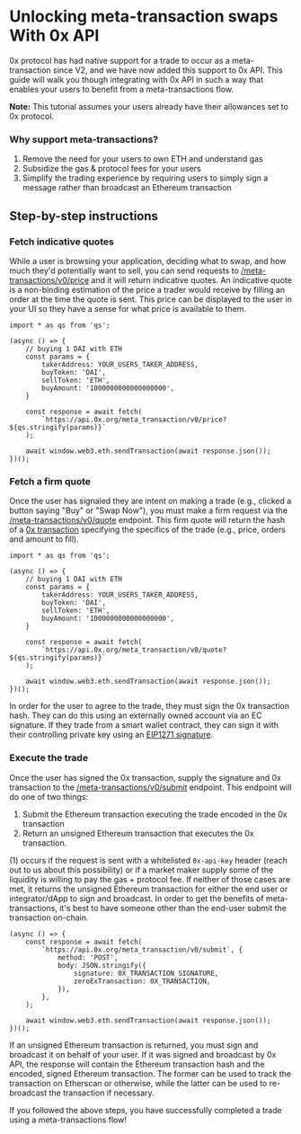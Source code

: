 # Unlocking meta-transaction swaps With 0x API

0x protocol has had native support for a trade to occur as a meta-transaction since V2, and we have now added this support to 0x API. This guide will walk you though integrating with 0x API in such a way that enables your users to benefit from a meta-transactions flow.

**Note:** This tutorial assumes your users already have their allowances set to 0x protocol.

### Why support meta-transactions?

1. Remove the need for your users to own ETH and understand gas
2. Subsidize the gas & protocol fees for your users
3. Simplify the trading experience by requiring users to simply sign a message rather than broadcast an Ethereum transaction

## Step-by-step instructions

### Fetch indicative quotes

While a user is browsing your application, deciding what to swap, and how much they'd potentially want to sell, you can send requests to [/meta-transactions/v0/price](/docs/api#get-metatxnv0price) and it will return indicative quotes. An indicative quote is a non-binding estimation of the price a trader would receive by filling an order at the time the quote is sent. This price can be displayed to the user in your UI so they have a sense for what price is available to them.

```
import * as qs from 'qs';

(async () => {
    // buying 1 DAI with ETH
    const params = {
        takerAddress: YOUR_USERS_TAKER_ADDRESS,
        buyToken: 'DAI',
        sellToken: 'ETH',
        buyAmount: '1000000000000000000',
    }
    
    const response = await fetch(
        `https://api.0x.org/meta_transaction/v0/price?${qs.stringify(params)}`
    );
 
    await window.web3.eth.sendTransaction(await response.json());
})();
```

### Fetch a firm quote

Once the user has signaled they are intent on making a trade (e.g., clicked a button saying "Buy" or "Swap Now"), you must make a firm request via the [/meta-transactions/v0/quote](/docs/api#get-metatxnv0quote) endpoint. This firm quote will return the hash of a [0x transaction](https://github.com/0xProject/0x-protocol-specification/blob/master/v3/v3-specification.md#transactions) specifying the specifics of the trade (e.g., price, orders and amount to fill). 

```
import * as qs from 'qs';

(async () => {
    // buying 1 DAI with ETH
    const params = {
        takerAddress: YOUR_USERS_TAKER_ADDRESS,
        buyToken: 'DAI',
        sellToken: 'ETH',
        buyAmount: '1000000000000000000',
    }
    
    const response = await fetch(
        `https://api.0x.org/meta_transaction/v0/quote?${qs.stringify(params)}`
    );
 
    await window.web3.eth.sendTransaction(await response.json());
})();
```

In order for the user to agree to the trade, they must sign the 0x transaction hash. They can do this using an externally owned account via an EC signature. If they trade from a smart wallet contract, they can sign it with their controlling private key using an [EIP1271 signature](https://github.com/0xProject/0x-protocol-specification/blob/master/v3/v3-specification.md#eip1271wallet).

### Execute the trade

Once the user has signed the 0x transaction, supply the signature and 0x transaction to the [/meta-transactions/v0/submit](/docs/api#get-metatxnv0submit) endpoint. This endpoint will do one of two things:

1. Submit the Ethereum transaction executing the trade encoded in the 0x transaction
2. Return an unsigned Ethereum transaction that executes the 0x transaction. 

(1) occurs if the request is sent with a whitelisted `0x-api-key` header (reach out to us about this possibility) or if a market maker supply some of the liquidity is willing to pay the gas + protocol fee. If neither of those cases are met, it returns the unsigned Ethereum transaction for either the end user or integrator/dApp to sign and broadcast. In order to get the benefits of meta-transactions, it's best to have someone other than the end-user submit the transaction on-chain.

```
(async () => {    
    const response = await fetch(
        `https://api.0x.org/meta_transaction/v0/submit`, {
            method: 'POST',
            body: JSON.stringify({
                signature: 0X_TRANSACTION_SIGNATURE,
                zeroExTransaction: 0X_TRANSACTION,
            }),
        },
    );
 
    await window.web3.eth.sendTransaction(await response.json());
})();
```

If an unsigned Ethereum transaction is returned, you must sign and broadcast it on behalf of your user. If it was signed and broadcast by 0x API, the response will contain the Ethereum transaction hash and the encoded, signed Ethereum transaction. The former can be used to track the transaction on Etherscan or otherwise, while the latter can be used to re-broadcast the transaction if necessary.

If you followed the above steps, you have successfully completed a trade using a meta-transactions flow!
